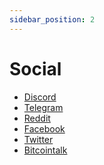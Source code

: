 ```yaml
---
sidebar_position: 2
---
```


# Social

 - [Discord](https://discord.gg/2T8xG7e)
 - [Telegram](https://t.me/raptoreum)
 - [Reddit](https://www.reddit.com/r/raptoreum/)
 - [Facebook](https://www.facebook.com/raptoreum/)
 - [Twitter](https://twitter.com/raptoreum)
 - [Bitcointalk](https://bitcointalk.org/index.php?topic=5065848)
